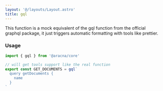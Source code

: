 ```yaml
---
layout: '@/layouts/Layout.astro'
title: gql
---
```


This function is a mock equivalent of the gql function from the official graphql package, it just triggers automatic formatting with tools like prettier.

### Usage

```ts
import { gql } from '@aracna/core'

// will get tools support like the real function
export const GET_DOCUMENTS = gql`
  query getDocuments {
    name
  }
`
```

